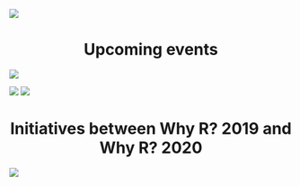 ![](images/whyr2020/cover2020.jpg)

<center><h1>Upcoming events</h1></center>

<a href='https://www.meetup.com/Spotkania-Entuzjastow-R-Warsaw-R-Users-Group-Meetup/events/266994866/'><img 
src='images/whyr2020/watch.jpg'></a>

<a href='https://www.meetup.com/DublinR/events/267074733'><img src='images/whyr2020/limerick.jpg'></a>
<a href='https://abidjan2020.satrdays.org/'><img src='images/whyr2020/abidjan.JPG'></a>

<center><h1>Initiatives between Why R? 2019 and Why R? 2020</h1></center>

<a href=''><img src='images/whyr2020/meetings.jpg'></a>